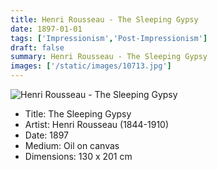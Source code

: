 ```yaml
---
title: Henri Rousseau - The Sleeping Gypsy
date: 1897-01-01
tags: ['Impressionism','Post-Impressionism']
draft: false
summary: Henri Rousseau - The Sleeping Gypsy
images: ['/static/images/10713.jpg']
---
```


![Henri Rousseau - The Sleeping Gypsy](/static/images/10713.jpg)

* Title: The Sleeping Gypsy
* Artist: Henri Rousseau (1844-1910)
* Date: 1897
* Medium: Oil on canvas
* Dimensions: 130 x 201 cm


